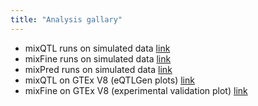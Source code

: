 ```yaml
---
title: "Analysis gallary"
---
```


* mixQTL runs on simulated data [link](sim_mixqtl.html)
* mixFine runs on simulated data [link](sim_mixfine.html)
* mixPred runs on simulated data [link](sim_mixpred.html)
* mixQTL on GTEx V8 (eQTLGen plots) [link](gtex_v8_mixqtl_eqtlgen.html)
* mixFine on GTEx V8 (experimental validation plot) [link](gtex_v8_finemap_experimental.html)

